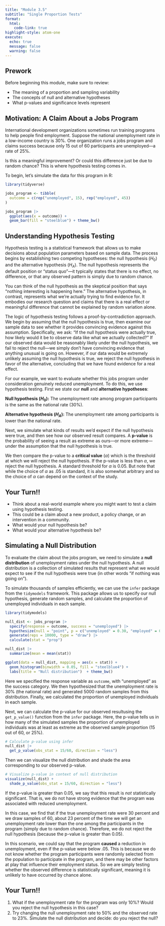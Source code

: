 ```yaml
---
title: "Module 3.5"
subtitle: "Single Proportion Tests"
format: 
  html:
    code-link: true
highlight-style: atom-one
execute: 
  echo: true
  message: false
  warning: false
---
```


## Prework

::: {.callout-tip}
Before beginning this module, make sure to review:

- The meaning of a proportion and sampling variability
- The concepts of null and alternative hypotheses
- What p-values and significance levels represent
:::

## Motivation: A Claim About a Jobs Program

International development organizations sometimes run training programs to help people find employment. Suppose the national unemployment rate in a low-income country is 30%. One organization runs a jobs program and claims success because only 15 out of 60 participants are unemployed—a rate of 25%.

Is this a meaningful improvement? Or could this difference just be due to random chance? This is where hypothesis testing comes in.

To begin, let’s simulate the data for this program in R:

```r
library(tidyverse)

jobs_program <- tibble(
  outcome = c(rep("unemployed", 15), rep("employed", 45))
)

jobs_program |>
  ggplot(aes(x = outcome)) +
  geom_bar(fill = "steelblue") + theme_bw()
```

## Understanding Hypothesis Testing

Hypothesis testing is a statistical framework that allows us to make decisions about population parameters based on sample data. The process begins by establishing two competing hypotheses: the null hypothesis ($H_0$) and the alternative hypothesis ($H_A$). The null hypothesis represents the default position or "status quo"—it typically states that there is no effect, no difference, or that any observed pattern is simply due to random chance. 

You can think of the null hypothesis as the skeptical position that says "nothing interesting is happening here." The alternative hypothesis, in contrast, represents what we're actually trying to find evidence for. It embodies our research question and claims that there is a real effect or meaningful difference that cannot be explained by random variation alone.

The logic of hypothesis testing follows a proof-by-contradiction approach. We begin by assuming that the null hypothesis is true, then examine our sample data to see whether it provides convincing evidence against this assumption. Specifically, we ask: "If the null hypothesis were actually true, how likely would it be to observe data like what we actually collected?" If our observed data would be reasonably likely under the null hypothesis, we fail to reject the null—we simply don't have convincing evidence that anything unusual is going on. However, if our data would be extremely unlikely assuming the null hypothesis is true, we reject the null hypothesis in favor of the alternative, concluding that we have found evidence for a real effect.

For our example, we want to evaluate whether this jobs program under consideration genuinely reduced unemployment. To do this, we use hypothesis testing. First we state our **null** and **alternative hypotheses**:

**Null hypothesis ($H_0$):** The unemployment rate among program participants is the same as the national rate (30%).

**Alternative hypothesis ($H_A$):** The unemployment rate among participants is lower than the national rate.

Next, we simulate what kinds of results we’d expect if the null hypothesis were true, and then see how our observed result compares. A **p-value** is the probability of seeing a result as extreme as ours—or more extreme—under the assumption that the null hypothesis is true. 

We then compare the p-value to a **critical value** ($\alpha$) which is the threshold at which we will reject the null hypothesis. If the p-value is less than $\alpha$, we reject the null hypothesis. A standard threshold for $\alpha$ is 0.05. But note that while the choice of $\alpha$ as .05 is standard, it is also somewhat arbitrary and so the choice of $\alpha$ can depend on the context of the study.

::: {.callout-warning icon=false}
## Your Turn!!
- Think about a real-world example where you might want to test a claim using hypothesis testing. 
- This could be a claim about a new product, a policy change, or an intervention in a community.
- What would your null hypothesis be?
- What would your alternative hypothesis be?
:::

## Simulating a Null Distribution

To evaluate the claim about the jobs program, we need to simulate a **null distribution** of unemployment rates under the null hypothesis. A null distribution is a collection of simulated results that represent what we would expect to see if the null hypothesis were true (in other words "if nothing was going on"). 

To simulate thousands of samples efficiently, we can use the `infer` package from the `tidymodels` framework. This package allows us to specify our null hypothesis, generate random samples, and calculate the proportion of unemployed individuals in each sample.

```r
library(tidymodels)

null_dist <- jobs_program |>
  specify(response = outcome, success = "unemployed") |>
  hypothesize(null = "point", p = c("unemployed" = 0.30, "employed" = 0.70)) |>
  generate(reps = 10000, type = "draw") |>
  calculate(stat = "prop")

null_dist |>
  summarize(mean = mean(stat))

ggplot(data = null_dist, mapping = aes(x = stat)) +
  geom_histogram(binwidth = 0.05, fill = "steelblue4") +
  labs(title = "Null distribution")  + theme_bw()
```

Here we specified the response variable as `outcome`, with "unemployed" as the success category. We then hypothesized that the unemployment rate is 30% (the national rate) and generated 5000 random samples from this distribution. Finally, we calculated the proportion of unemployed individuals in each sample.

Next, we can calculate the p-value for our observed resultusing the `get_p_value()` function from the `infer` package. Here, the p-value tells us in how many of the simulated samples the proportion of unemployed individuals was at least as extreme as the observed sample proportion (15 out of 60, or 25%).

```r
# Calculate p-value using infer
null_dist |>
  get_p_value(obs_stat = 15/60, direction = "less")
```

Then we can visualize the null distribution and shade the area corresponding to our observed p-value. 

```r
# Visualize p-value in context of null distribution
visualize(null_dist) +
  shade_p_value(obs_stat = 15/60, direction = "less")
```

If the p-value is greater than 0.05, we say that this result is *not* statistically significant. That is, we do not have strong evidence that the program was associated with reduced unemployment. 

In this case, we find that if the true unemployment rate were 30 percent and we draw samples of 60, about 23 percent of the time we will get an unemployment rate lower than the one among the participants in the program (simply due to random chance). Therefore, we do not reject the null hypothesis (because the p-value is greater than 0.05).


::: {.callout-note}
In this scenario, we could say that the program **caused** a reduction in unemployment, even if the p-value were below .05. This is because we do not know whether the program participants were randomly selected from the population to participate in the program, and there may be other factors at play that influence their employment status. So we are simply testing whether the observed difference is statistically significant, meaning it is unlikely to have occurred by chance alone.
:::

::: {.callout-warning icon=false}
## Your Turn!!

1. What if the unemployment rate for the program was only 10%? Would you reject the null hypothesis in this case?
2. Try changing the null unemployment rate to 50% and the observed rate to 23%. Simulate the null distribution and decide: do you reject the null?
:::